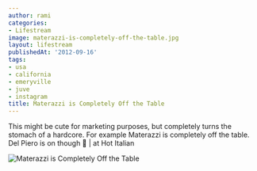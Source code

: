 ```yaml
---
author: rami
categories:
- Lifestream
image: materazzi-is-completely-off-the-table.jpg
layout: lifestream
publishedAt: '2012-09-16'
tags:
- usa
- california
- emeryville
- juve
- instagram
title: Materazzi is Completely Off the Table
---
```


This might be cute for marketing purposes, but completely turns the stomach of a hardcore. For example Materazzi is completely off the table. Del Piero is on though 🙂 | at Hot Italian

![Materazzi is Completely Off the Table](/assets/images/content/lifestream/materazzi-is-completely-off-the-table.jpg)
